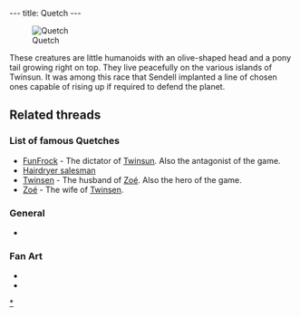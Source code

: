 ---
title: Quetch
---

[[Image:QuetchAnim.gif|right|frame|Quetch]]

These creatures are little humanoids with an olive-shaped head and a pony tail growing right on top. They live peacefully on the various islands of Twinsun. It was among this race that Sendell implanted a line of chosen ones capable of rising up if required to defend the planet.

==Related threads==

===List of famous Quetches===
* [[FunFrock]] - The dictator of [[Twinsun]]. Also the antagonist of the game.
* [[Hairdryer salesman]]
* [[Twinsen]] - The husband of [[Zoé]]. Also the hero of the game.
* [[Zoé]] - The wife of [[Twinsen]].

===General===
* {{thread|id=4303|title=Which race do you consider closest to humans?}}

===Fan Art===
* {{thread|id=11142|title=Homesen}}
* {{thread|id=4757|title=My x-mas art}}

{{Stub}}

[[Category:Quetches|*]]
